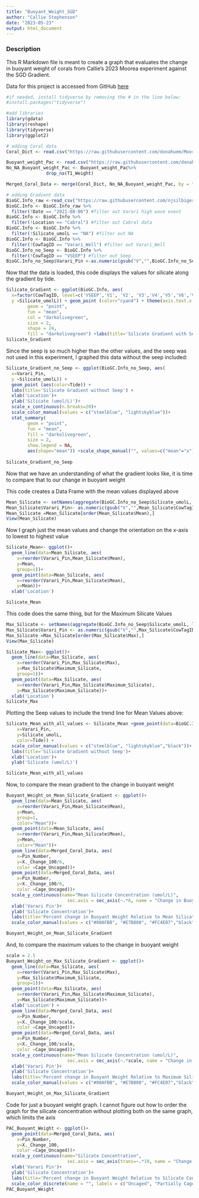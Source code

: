```yaml
---
title: "Buoyant_Weight_SGD"
author: "Callie Stephenson"
date: "2023-05-23"
output: html_document
---
```


### Description
This R Markdown file is meant to create a graph that evaluates the change in buoyant weight of corals from Callie's 2023 Moorea experiment against the SGD Gradient.

Data for this project is accessed from GitHub [here](https://github.com/donahuem/MooreaCoralFish_CS/tree/main/Coral_Data)
```r
#if needed, install tidyverse by removing the # in the line below:
#install.packages("tidyverse")

#add libraries
library(gdata)
library(reshape)
library(tidyverse)
library(ggplot2)

# adding Coral data
Coral_Dict <- read.csv("https://raw.githubusercontent.com/donahuem/MooreaCoralFish_CS/main/Coral_Data/PAC_Coral_Codes.csv")

Buoyant_weight_Pac <- read.csv("https://raw.githubusercontent.com/donahuem/MooreaCoralFish_CS/main/Coral_Data/PAC_Buoyant_Weight.csv")
No_NA_Buoyant_weight_Pac <- Buoyant_weight_Pac%>%
               drop_na(T1_Weight)

Merged_Coral_Data <- merge(Coral_Dict, No_NA_Buoyant_weight_Pac, by = "Vial_No_Only", all.x=FALSE, all.y = TRUE)

# adding Gradient data
BioGC.Info_raw <-read_csv("https://raw.githubusercontent.com/njsilbiger/MooreaSGD_site-selection/main/Data/August2021/Allbiogeochemdata_QC.csv")
BioGC.Info <- BioGC.Info_raw %>%
  filter(!Date == "2021-08-06") #filter out Varari high wave event
BioGC.Info <- BioGC.Info %>%
  filter(!Location == "Cabral") #filter out Cabral data
BioGC.Info <- BioGC.Info %>%
  filter(!Silicate_umolL == "NA") #filter out NA
BioGC.Info <- BioGC.Info %>%
  filter(!CowTagID == "Varari_Well") #filter out Varari_Well
BioGC.Info_no_Seep <- BioGC.Info %>%
  filter(!CowTagID == "VSEEP") #filter out Seep
BioGC.Info_no_Seep$Varari_Pin <-as.numeric(gsub("V","",BioGC.Info_no_Seep$CowTagID)) #adds column 'Varari_Pin' that removes the V in CowTagID so that pin placements are numbers not characters

```
Now that the data is loaded, this code displays the values for silicate along the gradient by tide.
```r
Silicate_Gradient <- ggplot(BioGC.Info, aes(
  x=factor(CowTagID, level=c('VSEEP','V1', 'V2', 'V3','V4','V5','V6','V7','V8','V9','V10','V11','V12','V13','V14','V15','V16','V17','V18','V19','V20')), 
  y =Silicate_umolL)) + geom_point (color="cyan4") + theme(axis.text.x = element_text(angle = 45, vjust = 1, hjust=1))+xlab('Location')+ylab('Silicate (umol/L)')+stat_summary(
        geom = "point",
        fun = "mean",
        col = "darkolivegreen",
        size = 2,
        shape = 24,
        fill = "darkolivegreen") +labs(title='Silicate Gradient with Seep')
Silicate_Gradient
```

Since the seep is so much higher than the other values, and the seep was not used in this experiment, I graphed this data without the seep included:
```r
Silicate_Gradient_no_Seep <- ggplot(BioGC.Info_no_Seep, aes(
  x=Varari_Pin, 
  y =Silicate_umolL)) + 
  geom_point (aes(color=Tide)) +
  labs(title='Silicate Gradient without Seep') +
  xlab('Location')+
  ylab('Silicate (umol/L)')+ 
  scale_x_continuous(n.breaks=20)+
  scale_color_manual(values = c("steelblue", "lightskyblue"))+
  stat_summary(
        geom = "point",
        fun = "mean",
        fill = "darkolivegreen",
        size = 2,
        show.legend = NA,
        aes(shape="mean")) +scale_shape_manual("", values=c("mean"="x")) 
  
Silicate_Gradient_no_Seep 
```

Now that we have an understanding of what the gradient looks like, it is time to compare that to our change in buoyant weight

This code creates a Data Frame with the mean values displayed above
```r
Mean_Silicate <- setNames(aggregate(BioGC.Info_no_Seep$Silicate_umolL, list(BioGC.Info_no_Seep$CowTagID), FUN=mean),c("CowTagID","Mean"))
Mean_Silicate$Varari_Pin<- as.numeric(gsub("V","",Mean_Silicate$CowTagID))
Mean_Silicate =Mean_Silicate[order(Mean_Silicate$Mean),]
View(Mean_Silicate)
```
Now I graph just the mean values and change the orientation on the x-axis to lowest to highest value
```r
Silicate_Mean<- ggplot()+
  geom_line(data=Mean_Silicate, aes(
    x=reorder(Varari_Pin,Mean_Silicate$Mean), 
    y=Mean,
    group=1))+
  geom_point(data=Mean_Silicate, aes(
    x=reorder(Varari_Pin,Mean_Silicate$Mean), 
    y=Mean))+
  xlab('Location')
```
```r
Silicate_Mean
```
This code does the same thing, but for the Maximum Silicate Values
```r
Max_Silicate <- setNames(aggregate(BioGC.Info_no_Seep$Silicate_umolL, list(BioGC.Info_no_Seep$CowTagID), FUN=max),c("CowTagID","Maximum_Silicate"))
Max_Silicate$Varari_Pin <- as.numeric(gsub("V","",Max_Silicate$CowTagID))
Max_Silicate =Max_Silicate[order(Max_Silicate$Max),]
View(Max_Silicate)
```
```r
Silicate_Max<- ggplot()+
  geom_line(data=Max_Silicate, aes(
    x=reorder(Varari_Pin,Max_Silicate$Max), 
    y=Max_Silicate$Maximum_Silicate,
    group=1))+
  geom_point(data=Max_Silicate, aes(
    x=reorder(Varari_Pin,Max_Silicate$Maximum_Silicate), 
    y=Max_Silicate$Maximum_Silicate))+
  xlab('Location')
Silicate_Max
```

Plotting the Seep values to include the trend line for Mean Values above:
```r
Silicate_Mean_with_all_values <- Silicate_Mean +geom_point(data=BioGC.Info_no_Seep, aes(
    x=Varari_Pin, 
    y=Silicate_umolL, 
    color=Tide)) +
  scale_color_manual(values = c("steelblue", "lightskyblue","black"))+
  labs(title='Silicate Gradient without Seep')+
  xlab('Location')+
  ylab('Silicate (umol/L)')
```
```r
Silicate_Mean_with_all_values

```
Now, to compare the mean gradient to the change in buoyant weight
```r
Buoyant_Weight_on_Mean_Silicate_Gradient <- ggplot()+
  geom_line(data=Mean_Silicate, aes(
    x=reorder(Varari_Pin,Mean_Silicate$Mean), 
    y=Mean,
    group=1,
    color="Mean"))+
  geom_point(data=Mean_Silicate, aes(
    x=reorder(Varari_Pin,Mean_Silicate$Mean), 
    y=Mean,
    color="Mean"))+
  geom_line(data=Merged_Coral_Data, aes(
    x=Pin_Number,
    y=X._Change_100/6,
    color =Cage_Uncaged))+
  geom_point(data=Merged_Coral_Data, aes(
    x=Pin_Number,
    y=X._Change_100/6,
    color =Cage_Uncaged))+
  scale_y_continuous(name="Mean Silicate Concentration (umol/L)",
                       sec.axis = sec_axis(~.*6, name = "Change in Buoyant Weight"))+
  xlab('Varari Pin')+
  ylab('Silicate Concentration')+
  labs(title='Percent change in Buoyant Weight Relative to Mean Silicate Concentration')+
  scale_color_manual(values = c("#00AFBB", "#E7B800", "#FC4E07","black"),name="", labels = c("Uncaged", "Partially Caged", "Fully Caged","Mean Silicate Concentration"))

Buoyant_Weight_on_Mean_Silicate_Gradient
```
And, to compare the maximum values to the change in buoyant weight
```r
scale = 2.5
Buoyant_Weight_on_Max_Silicate_Gradient <- ggplot()+
  geom_line(data=Max_Silicate, aes(
    x=reorder(Varari_Pin,Max_Silicate$Max), 
    y=Max_Silicate$Maximum_Silicate,
    group=1))+
  geom_point(data=Max_Silicate, aes(
    x=reorder(Varari_Pin,Max_Silicate$Maximum_Silicate), 
    y=Max_Silicate$Maximum_Silicate))+
  xlab('Location') +
  geom_line(data=Merged_Coral_Data, aes(
    x=Pin_Number,
    y=X._Change_100/scale,
    color =Cage_Uncaged))+
  geom_point(data=Merged_Coral_Data, aes(
    x=Pin_Number,
    y=X._Change_100/scale,
    color =Cage_Uncaged))+
  scale_y_continuous(name="Mean Silicate Concentration (umol/L)",
                       sec.axis = sec_axis(~.*scale, name = "Change in Buoyant Weight"))+
  xlab('Varari Pin')+
  ylab('Silicate Concentration')+
  labs(title='Percent change in Buoyant Weight Relative to Maximum Silicate Concentration')+
  scale_color_manual(values = c("#00AFBB", "#E7B800", "#FC4E07","black"),name="", labels = c("Uncaged", "Partially Caged", "Fully Caged","Maximum Silicate Concentration"))

Buoyant_Weight_on_Max_Silicate_Gradient
```




Code for just a buoyant weight graph. I cannot figure out how to order the graph for the silicate concentration without plotting both on the same graph, which limits the axis
```r
PAC_Buoyant_Weight <- ggplot()+
  geom_point(data=Merged_Coral_Data, aes(
    x=Pin_Number,
    y=X._Change_100,
    color =Cage_Uncaged))+
  scale_y_continuous(name="Silicate Concentration",
                       sec.axis = sec_axis(trans=~.*10, name = "Change in Buoyant Weight"))+
  xlab('Varari Pin')+
  ylab('Silicate Concentration')+
  labs(title='Percent change in Buoyant Weight Relative to Silicate Concentration')+
  scale_color_discrete(name = "", labels = c("Uncaged", "Partially Caged", "Fully Caged","Mean Silicate Concentration"))
PAC_Buoyant_Weight
```

